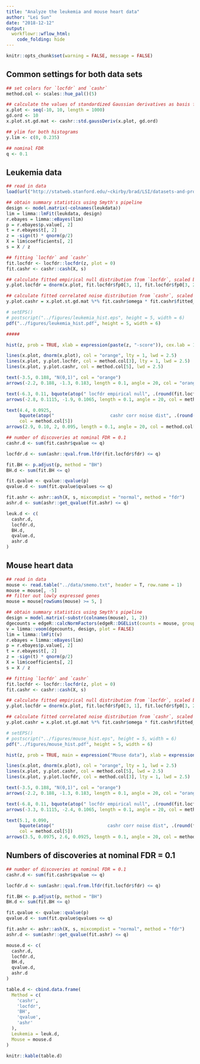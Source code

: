 ```yaml
---
title: "Analyze the leukemia and mouse heart data"
author: "Lei Sun"
date: "2018-12-12"
output:
  workflowr::wflow_html:
    code_folding: hide
---
```


```r
knitr::opts_chunk$set(warning = FALSE, message = FALSE)
```

## Common settings for both data sets

```r
## set colors for `locfdr` and `cashr`
method.col <- scales::hue_pal()(5)

## calculate the values of standardized Gaussian derivatives as basis functions at a number of plotting positions
x.plot <- seq(-10, 10, length = 1000)
gd.ord <- 10
x.plot.st.gd.mat <- cashr::std.gaussDeriv(x.plot, gd.ord)

## ylim for both histograms
y.lim <- c(0, 0.235)

## nominal FDR
q <- 0.1
```

## Leukemia data

```r
## read in data
load(url("http://statweb.stanford.edu/~ckirby/brad/LSI/datasets-and-programs/data/leukdata.RData"))
```

```r
## obtain summary statistics using Smyth's pipeline
design <- model.matrix(~colnames(leukdata))
lim = limma::lmFit(leukdata, design)
r.ebayes = limma::eBayes(lim)
p = r.ebayes$p.value[, 2]
t = r.ebayes$t[, 2]
z = -sign(t) * qnorm(p/2)
X = lim$coefficients[, 2]
s = X / z
```

```r
## fitting `locfdr` and `cashr`
fit.locfdr <- locfdr::locfdr(z, plot = 0)
fit.cashr <- cashr::cash(X, s)
```

```r
## calculate fitted empirical null distribution from `locfdr`, scaled by fitted null proportion
y.plot.locfdr = dnorm(x.plot, fit.locfdr$fp0[3, 1], fit.locfdr$fp0[3, 2]) * fit.locfdr$fp0[3, 3]

## calculate fitted correlated noise distribution from `cashr`, scaled by fitted null proportion
y.plot.cashr = x.plot.st.gd.mat %*% fit.cashr$omega * fit.cashr$fitted_g$pi[1]
```

```r
# setEPS()
# postscript("../figures/leukemia_hist.eps", height = 5, width = 6)
pdf("../figures/leukemia_hist.pdf", height = 5, width = 6)

#####

hist(z, prob = TRUE, xlab = expression(paste(z, "-score")), cex.lab = 1.25, breaks = 50, main = expression("Leukemia data"), cex.main = 1.5, xlim = c(-10, 10), ylim = y.lim)

lines(x.plot, dnorm(x.plot), col = "orange", lty = 1, lwd = 2.5)
lines(x.plot, y.plot.locfdr, col = method.col[3], lty = 1, lwd = 2.5)
lines(x.plot, y.plot.cashr, col = method.col[5], lwd = 2.5)

text(-3.5, 0.188, "N(0,1)", col = "orange")
arrows(-2.2, 0.188, -1.3, 0.183, length = 0.1, angle = 20, col = "orange")

text(-6.3, 0.11, bquote(atop(" locfdr empirical null", .(round(fit.locfdr$fp0[3, 3], 2)) %*% N(.(round(fit.locfdr$fp0[3, 1], 2)), .(round(fit.locfdr$fp0[3, 2], 2))^2))), col = method.col[3])
arrows(-2.8, 0.1115, -1.9, 0.1065, length = 0.1, angle = 20, col = method.col[3])

text(4.4, 0.0925,
     bquote(atop("                     cashr corr noise dist", .(round(fit.cashr$fitted_g$pi[1], 2)) %*% hat(f))),
     col = method.col[5])
arrows(2.9, 0.10, 2, 0.095, length = 0.1, angle = 20, col = method.col[5])
```

```r
## number of discoveries at nominal FDR = 0.1
cashr.d <- sum(fit.cashr$qvalue <= q)

locfdr.d <- sum(ashr::qval.from.lfdr(fit.locfdr$fdr) <= q)

fit.BH <- p.adjust(p, method = "BH")
BH.d <- sum(fit.BH <= q)

fit.qvalue <- qvalue::qvalue(p)
qvalue.d <- sum(fit.qvalue$qvalues <= q)

fit.ashr <- ashr::ash(X, s, mixcompdist = "normal", method = "fdr")
ashr.d <- sum(ashr::get_qvalue(fit.ashr) <= q)

leuk.d <- c(
  cashr.d,
  locfdr.d,
  BH.d,
  qvalue.d,
  ashr.d
)
```

## Mouse heart data

```r
## read in data
mouse <- read.table("../data/smemo.txt", header = T, row.name = 1)
mouse = mouse[, -5]
## filter out lowly expressed genes
mouse = mouse[rowSums(mouse) >= 5, ]
```

```r
## obtain summary statistics using Smyth's pipeline
design = model.matrix(~substr(colnames(mouse), 1, 2))
dgecounts = edgeR::calcNormFactors(edgeR::DGEList(counts = mouse, group = design[, 2]))
v = limma::voom(dgecounts, design, plot = FALSE)
lim = limma::lmFit(v)
r.ebayes = limma::eBayes(lim)
p = r.ebayes$p.value[, 2]
t = r.ebayes$t[, 2]
z = -sign(t) * qnorm(p/2)
X = lim$coefficients[, 2]
s = X / z
```

```r
## fitting `locfdr` and `cashr`
fit.locfdr <- locfdr::locfdr(z, plot = 0)
fit.cashr <- cashr::cash(X, s)
```

```r
## calculate fitted empirical null distribution from `locfdr`, scaled by fitted null proportion
y.plot.locfdr = dnorm(x.plot, fit.locfdr$fp0[3, 1], fit.locfdr$fp0[3, 2]) * fit.locfdr$fp0[3, 3]

## calculate fitted correlated noise distribution from `cashr`, scaled by fitted null proportion
y.plot.cashr = x.plot.st.gd.mat %*% fit.cashr$omega * fit.cashr$fitted_g$pi[1]
```

```r
# setEPS()
# postscript("../figures/mouse_hist.eps", height = 5, width = 6)
pdf("../figures/mouse_hist.pdf", height = 5, width = 6)

hist(z, prob = TRUE, main = expression("Mouse data"), xlab = expression(paste(z, "-score")), cex.lab = 1.25, xlim = c(-10, 10), ylim = y.lim, cex.main = 1.5)

lines(x.plot, dnorm(x.plot), col = "orange", lty = 1, lwd = 2.5)
lines(x.plot, y.plot.cashr, col = method.col[5], lwd = 2.5)
lines(x.plot, y.plot.locfdr, col = method.col[3], lty = 1, lwd = 2.5)

text(-3.5, 0.188, "N(0,1)", col = "orange")
arrows(-2.2, 0.188, -1.3, 0.183, length = 0.1, angle = 20, col = "orange")

text(-6.8, 0.11, bquote(atop(" locfdr empirical null", .(round(fit.locfdr$fp0[3, 3], 2)) %*% N(.(round(fit.locfdr$fp0[3, 1], 2)), .(round(fit.locfdr$fp0[3, 2], 2))^2))), col = method.col[3])
arrows(-3.3, 0.1115, -2.4, 0.1065, length = 0.1, angle = 20, col = method.col[3])

text(5.1, 0.090,
     bquote(atop("                    cashr corr noise dist", .(round(fit.cashr$fitted_g$pi[1], 2)) %*% hat(f))),
     col = method.col[5])
arrows(3.5, 0.0975, 2.6, 0.0925, length = 0.1, angle = 20, col = method.col[5])
```

## Numbers of discoveries at nominal FDR = 0.1

```r
## number of discoveries at nominal FDR = 0.1
cashr.d <- sum(fit.cashr$qvalue <= q)

locfdr.d <- sum(ashr::qval.from.lfdr(fit.locfdr$fdr) <= q)

fit.BH <- p.adjust(p, method = "BH")
BH.d <- sum(fit.BH <= q)

fit.qvalue <- qvalue::qvalue(p)
qvalue.d <- sum(fit.qvalue$qvalues <= q)

fit.ashr <- ashr::ash(X, s, mixcompdist = "normal", method = "fdr")
ashr.d <- sum(ashr::get_qvalue(fit.ashr) <= q)

mouse.d <- c(
  cashr.d,
  locfdr.d,
  BH.d,
  qvalue.d,
  ashr.d
)
```

```r
table.d <- cbind.data.frame(
  Method = c(
    'cashr',
    'locfdr',
    'BH',
    'qvalue',
    'ashr'
  ),
  Leukemia = leuk.d,
  Mouse = mouse.d
)

knitr::kable(table.d)
```
